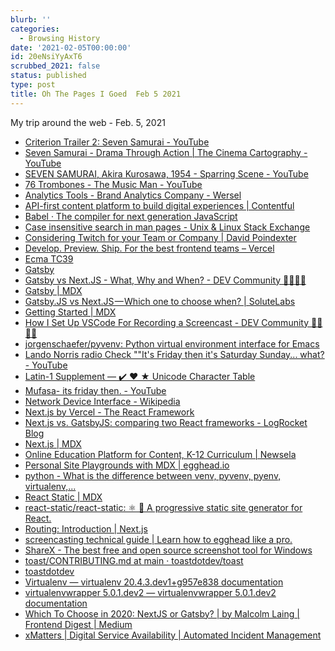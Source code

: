 ```yaml
---
blurb: ''
categories:
  - Browsing History
date: '2021-02-05T00:00:00'
id: 20eNsiYyAxT6
scrubbed_2021: false
status: published
type: post
title: Oh The Pages I Goed  Feb 5 2021
---
```


My trip around the web - Feb. 5, 2021

- [Criterion Trailer 2: Seven Samurai - YouTube](https://www.youtube.com/watch?v=zNqQXC8Tv8U)
- [Seven Samurai - Drama Through Action | The Cinema Cartography - YouTube](https://www.youtube.com/watch?v=jZSRxp-dJ-Q)
- [SEVEN SAMURAI, Akira Kurosawa, 1954 - Sparring Scene - YouTube](https://www.youtube.com/watch?v=GF5U83UIX1o)
- [76 Trombones - The Music Man - YouTube](https://www.youtube.com/watch?v=eBQWsBiM5YY)
- [Analytics Tools - Brand Analytics Company - Wersel](https://wersel.io/)
- [API-first content platform to build digital experiences | Contentful](https://www.contentful.com/)
- [Babel · The compiler for next generation JavaScript](https://babeljs.io/repl#?browsers=defaults%2C%20not%20ie%2011%2C%20not%20ie_mob%2011&build=&builtIns=false&spec=false&loose=false&code_lz=Q&debug=false&forceAllTransforms=false&shippedProposals=false&circleciRepo=&evaluate=false&fileSize=false&timeTravel=false&sourceType=module&lineWrap=false&presets=env%2Creact%2Cstage-2&prettier=false&targets=&version=7.12.14&externalPlugins=)
- [Case insensitive search in man pages - Unix & Linux Stack Exchange](https://unix.stackexchange.com/questions/101295/case-insensitive-search-in-man-pages)
- [Considering Twitch for your Team or Company | David Poindexter](https://www.dpoindexter.com/notes/twitch-for-companies/)
- [Develop. Preview. Ship. For the best frontend teams – Vercel](https://vercel.com/)
- [Ecma TC39](https://github.com/tc39)
- [Gatsby](https://www.gatsbyjs.com/)
- [Gatsby vs Next.JS - What, Why and When? - DEV Community 👩‍💻👨‍💻](https://dev.to/jameesy/gatsby-vs-next-js-what-why-and-when-4al5)
- [Gatsby | MDX](https://mdxjs.com/getting-started/gatsby)
- [Gatsby.JS vs Next.JS — Which one to choose when? | SoluteLabs](https://www.solutelabs.com/blog/gatsby-js-vs-next-js-which-one-to-choose-when)
- [Getting Started | MDX](https://mdxjs.com/getting-started/#getting-started)
- [How I Set Up VSCode For Recording a Screencast - DEV Community 👩‍💻👨‍💻](https://dev.to/5t3ph/how-i-set-up-vscode-for-recording-a-screencast-be7)
- [jorgenschaefer/pyvenv: Python virtual environment interface for Emacs](https://github.com/jorgenschaefer/pyvenv)
- [Lando Norris radio Check ""It's Friday then it's Saturday Sunday... what? - YouTube](https://www.youtube.com/watch?v=Acgh9apBRRo&feature=youtu.be)
- [Latin-1 Supplement — ✔️ ❤️ ★ Unicode Character Table](https://unicode-table.com/en/#00F7)
- [Mufasa- its friday then. - YouTube](https://www.youtube.com/watch?v=1AnG04qnLqI&feature=youtu.be)
- [Network Device Interface - Wikipedia](https://en.wikipedia.org/wiki/Network_Device_Interface)
- [Next.js by Vercel - The React Framework](https://nextjs.org/)
- [Next.js vs. GatsbyJS: comparing two React frameworks - LogRocket Blog](https://blog.logrocket.com/next-js-vs-gatsbyjs-a-developers-perspective/)
- [Next.js | MDX](https://mdxjs.com/getting-started/next)
- [Online Education Platform for Content, K-12 Curriculum | Newsela](https://newsela.com/)
- [Personal Site Playgrounds with MDX | egghead.io](https://egghead.io/lessons/mdx-personal-site-playgrounds-with-mdx)
- [python - What is the difference between venv, pyvenv, pyenv, virtualenv,...](https://stackoverflow.com/questions/41573587/what-is-the-difference-between-venv-pyvenv-pyenv-virtualenv-virtualenvwrappe)
- [React Static | MDX](https://mdxjs.com/getting-started/react-static)
- [react-static/react-static: ⚛️ 🚀 A progressive static site generator for React.](https://github.com/react-static/react-static/tree/master/)
- [Routing: Introduction | Next.js](https://nextjs.org/docs/routing/introduction)
- [screencasting technical guide | Learn how to egghead like a pro.](https://howtoegghead.com/instructor/screencasting/)
- [ShareX - The best free and open source screenshot tool for Windows](https://getsharex.com/)
- [toast/CONTRIBUTING.md at main · toastdotdev/toast](https://github.com/toastdotdev/toast/blob/main/CONTRIBUTING.md)
- [toastdotdev](https://github.com/toastdotdev)
- [Virtualenv — virtualenv 20.4.3.dev1+g957e838 documentation](https://virtualenv.pypa.io/en/latest/)
- [virtualenvwrapper 5.0.1.dev2 — virtualenvwrapper 5.0.1.dev2 documentation](https://virtualenvwrapper.readthedocs.io/en/latest/)
- [Which To Choose in 2020: NextJS or Gatsby? | by Malcolm Laing | Frontend Digest | Medium](https://medium.com/frontend-digest/which-to-choose-in-2020-nextjs-vs-gatsby-1aa7ca279d8a)
- [xMatters | Digital Service Availability | Automated Incident Management](https://www.xmatters.com/)
